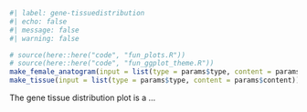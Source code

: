 ```r
#| label: gene-tissuedistribution
#| echo: false
#| message: false
#| warning: false

# source(here::here("code", "fun_plots.R"))
# source(here::here("code", "fun_ggplot_theme.R"))
make_female_anatogram(input = list(type = params$type, content = params$content))
make_tissue(input = list(type = params$type, content = params$content))
```
The gene tissue distribution plot is a ... 
